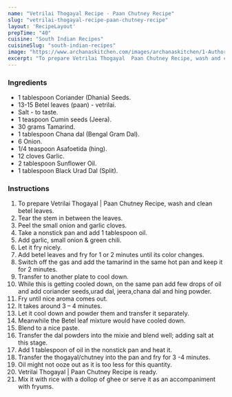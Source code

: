 ---
name: "Vetrilai Thogayal Recipe - Paan Chutney Recipe"
slug: "vetrilai-thogayal-recipe-paan-chutney-recipe"
layout: 'RecipeLayout'
prepTime: "40"
cuisine: "South Indian Recipes"
cuisineSlug: "south-indian-recipes"
image: "https://www.archanaskitchen.com/images/archanaskitchen/1-Author/Neeru_Srikanth/Vetrilai_thogayal__Paan_Chutney.jpg"
excerpt: "To prepare Vetrilai Thogayal  Paan Chutney Recipe, wash and clean betel leaves"
---

### Ingredients

- 1 tablespoon Coriander (Dhania) Seeds.
- 13-15 Betel leaves (paan) - vetrilai.
- Salt - to taste.
- 1 teaspoon Cumin seeds (Jeera).
- 30 grams Tamarind.
- 1 tablespoon Chana dal (Bengal Gram Dal).
- 6 Onion.
- 1/4 teaspoon Asafoetida (hing).
- 12 cloves Garlic.
- 2 tablespoon Sunflower Oil.
- 1 tablespoon Black Urad Dal (Split).

### Instructions

1. To prepare Vetrilai Thogayal | Paan Chutney Recipe, wash and clean betel leaves.
1. Tear the stem in between the leaves.
1. Peel the small onion and garlic cloves.
1. Take a nonstick pan and add 1 tablespoon oil.
1. Add garlic, small onion & green chili.
1. Let it fry nicely.
1. Add betel leaves and fry for 1 or 2 minutes until its color changes.
1. Switch off the gas and add the tamarind in the same hot pan and keep it for 2 minutes.
1. Transfer to another plate to cool down.
1. While this is getting cooled down, on the same pan add few drops of oil and add coriander seeds,urad dal, jeera,chana dal and hing powder.
1. Fry until nice aroma comes out.
1. It takes around 3 – 4 minutes.
1. Let it cool down and powder them and transfer it separately.
1. Meanwhile the Betel leaf mixture would have cooled down.
1. Blend to a nice paste.
1. Transfer the dal powders into the mixie and blend well; adding salt at this stage.
1. Add 1 tablespoon of oil in the nonstick pan and heat it.
1. Transfer the thogayal/chutney into the pan and fry for 3 -4 minutes.
1. Oil might not ooze out as it is too less for this quantity.
1. Vetrilai Thogayal | Paan Chutney Recipe is ready.
1. Mix it with rice with a dollop of ghee or serve it as an accompaniment with fryums.
